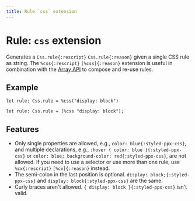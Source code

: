 ```yaml
---
title: Rule `css` extension
---
```


# Rule: `css` extension

Generates a `Css.rule{:rescript}` `Css.rule{:reason}` given a single CSS rule as string. The `%css{:rescript}` `[%css]{:reason}` extension is useful in combination with the [Array API](./array) to compose and re-use rules.

## Example

```rescript
let rule: Css.rule = %css("display: block")
```
```reason
let rule: Css.rule = [%css "display: block"];
```

## Features

- Only single properties are allowed, e.g., `color: blue{:styled-ppx-css}`, and multiple declarations, e.g., `:hover { color: blue }{:styled-ppx-css}` or `color: blue; background-color: red{:styled-ppx-css}`, are not allowed. If you need to use a selector or use more than one rule, use `%cx{:rescript}` `[%cx]{:reason}` instead.
- The semi-colon in the last position is optional. `display: block;{:styled-ppx-css}` and `display: block{:styled-ppx-css}` are the same.
- Curly braces aren't allowed. `{ display: block }{:styled-ppx-css}` isn't valid.
